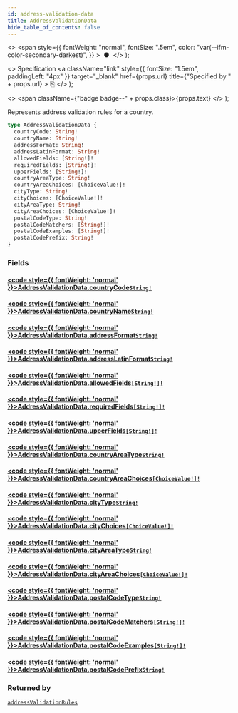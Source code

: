 ```yaml
---
id: address-validation-data
title: AddressValidationData
hide_table_of_contents: false
---
```


  <>
    <span
      style={{
        fontWeight: "normal",
        fontSize: ".5em",
        color: "var(--ifm-color-secondary-darkest)",
      }}
    >
      &nbsp;●&nbsp;
    </span>
  </>
);

  <>
    Specification
    <a
      className="link"
      style={{ fontSize: "1.5em", paddingLeft: "4px" }}
      target="\_blank"
      href={props.url}
      title={"Specified by " + props.url}
    >
      ⎘
    </a>
  </>
);

  <>
    <span className={"badge badge--" + props.class}>{props.text}</span>
  </>
);

Represents address validation rules for a country.

```graphql
type AddressValidationData {
  countryCode: String!
  countryName: String!
  addressFormat: String!
  addressLatinFormat: String!
  allowedFields: [String!]!
  requiredFields: [String!]!
  upperFields: [String!]!
  countryAreaType: String!
  countryAreaChoices: [ChoiceValue!]!
  cityType: String!
  cityChoices: [ChoiceValue!]!
  cityAreaType: String!
  cityAreaChoices: [ChoiceValue!]!
  postalCodeType: String!
  postalCodeMatchers: [String!]!
  postalCodeExamples: [String!]!
  postalCodePrefix: String!
}
```

### Fields

#### [<code style={{ fontWeight: 'normal' }}>AddressValidationData.<b>countryCode</b></code>](#)<Bullet />[`String!`](../../../storefront/miscellaneous/scalars/string) <Badge class="secondary" text="non-null"/> <Badge class="secondary" text="scalar"/>

>

#### [<code style={{ fontWeight: 'normal' }}>AddressValidationData.<b>countryName</b></code>](#)<Bullet />[`String!`](../../../storefront/miscellaneous/scalars/string) <Badge class="secondary" text="non-null"/> <Badge class="secondary" text="scalar"/>

>

#### [<code style={{ fontWeight: 'normal' }}>AddressValidationData.<b>addressFormat</b></code>](#)<Bullet />[`String!`](../../../storefront/miscellaneous/scalars/string) <Badge class="secondary" text="non-null"/> <Badge class="secondary" text="scalar"/>

>

#### [<code style={{ fontWeight: 'normal' }}>AddressValidationData.<b>addressLatinFormat</b></code>](#)<Bullet />[`String!`](../../../storefront/miscellaneous/scalars/string) <Badge class="secondary" text="non-null"/> <Badge class="secondary" text="scalar"/>

>

#### [<code style={{ fontWeight: 'normal' }}>AddressValidationData.<b>allowedFields</b></code>](#)<Bullet />[`[String!]!`](../../../storefront/miscellaneous/scalars/string) <Badge class="secondary" text="non-null"/> <Badge class="secondary" text="scalar"/>

>

#### [<code style={{ fontWeight: 'normal' }}>AddressValidationData.<b>requiredFields</b></code>](#)<Bullet />[`[String!]!`](../../../storefront/miscellaneous/scalars/string) <Badge class="secondary" text="non-null"/> <Badge class="secondary" text="scalar"/>

>

#### [<code style={{ fontWeight: 'normal' }}>AddressValidationData.<b>upperFields</b></code>](#)<Bullet />[`[String!]!`](../../../storefront/miscellaneous/scalars/string) <Badge class="secondary" text="non-null"/> <Badge class="secondary" text="scalar"/>

>

#### [<code style={{ fontWeight: 'normal' }}>AddressValidationData.<b>countryAreaType</b></code>](#)<Bullet />[`String!`](../../../storefront/miscellaneous/scalars/string) <Badge class="secondary" text="non-null"/> <Badge class="secondary" text="scalar"/>

>

#### [<code style={{ fontWeight: 'normal' }}>AddressValidationData.<b>countryAreaChoices</b></code>](#)<Bullet />[`[ChoiceValue!]!`](../../../storefront/miscellaneous/objects/choice-value) <Badge class="secondary" text="non-null"/> <Badge class="secondary" text="object"/>

>

#### [<code style={{ fontWeight: 'normal' }}>AddressValidationData.<b>cityType</b></code>](#)<Bullet />[`String!`](../../../storefront/miscellaneous/scalars/string) <Badge class="secondary" text="non-null"/> <Badge class="secondary" text="scalar"/>

>

#### [<code style={{ fontWeight: 'normal' }}>AddressValidationData.<b>cityChoices</b></code>](#)<Bullet />[`[ChoiceValue!]!`](../../../storefront/miscellaneous/objects/choice-value) <Badge class="secondary" text="non-null"/> <Badge class="secondary" text="object"/>

>

#### [<code style={{ fontWeight: 'normal' }}>AddressValidationData.<b>cityAreaType</b></code>](#)<Bullet />[`String!`](../../../storefront/miscellaneous/scalars/string) <Badge class="secondary" text="non-null"/> <Badge class="secondary" text="scalar"/>

>

#### [<code style={{ fontWeight: 'normal' }}>AddressValidationData.<b>cityAreaChoices</b></code>](#)<Bullet />[`[ChoiceValue!]!`](../../../storefront/miscellaneous/objects/choice-value) <Badge class="secondary" text="non-null"/> <Badge class="secondary" text="object"/>

>

#### [<code style={{ fontWeight: 'normal' }}>AddressValidationData.<b>postalCodeType</b></code>](#)<Bullet />[`String!`](../../../storefront/miscellaneous/scalars/string) <Badge class="secondary" text="non-null"/> <Badge class="secondary" text="scalar"/>

>

#### [<code style={{ fontWeight: 'normal' }}>AddressValidationData.<b>postalCodeMatchers</b></code>](#)<Bullet />[`[String!]!`](../../../storefront/miscellaneous/scalars/string) <Badge class="secondary" text="non-null"/> <Badge class="secondary" text="scalar"/>

>

#### [<code style={{ fontWeight: 'normal' }}>AddressValidationData.<b>postalCodeExamples</b></code>](#)<Bullet />[`[String!]!`](../../../storefront/miscellaneous/scalars/string) <Badge class="secondary" text="non-null"/> <Badge class="secondary" text="scalar"/>

>

#### [<code style={{ fontWeight: 'normal' }}>AddressValidationData.<b>postalCodePrefix</b></code>](#)<Bullet />[`String!`](../../../storefront/miscellaneous/scalars/string) <Badge class="secondary" text="non-null"/> <Badge class="secondary" text="scalar"/>

>

### Returned by

[`addressValidationRules`](../../../storefront/users/queries/address-validation-rules) <Badge class="secondary" text="query"/>
